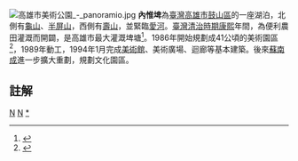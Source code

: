 [[File:高雄市美術公園_-_panoramio.jpg|thumb]]
'''內惟埤'''為[[臺灣|臺灣]][[高雄市|高雄市]][[鼓山區|鼓山區]]的一座湖泊，北側有[[龜山_(高雄市)|龜山]]、[[半屏山|半屏山]]，西側有[[壽山_(高雄市)|壽山]]，並緊臨[[愛河|愛河]]。[[臺灣清治時期|臺灣清治時期]][[康熙|康熙]]年間，為便利農田灌溉而開闢，是高雄市最大灌溉埤塘<ref>{{Cite web|url=https://khh.travel/Article.aspx?a=6373&l=1&stype=1058&sitem=4112|title=內惟埤文化園區|accessdate=2018-06-13|author=|date=2018-04-18|publisher=高雄市政府觀光局|archive-date=2020-05-01|archive-url=https://web.archive.org/web/20200501084423/https://khh.travel/Article.aspx?a=6373&l=1&stype=1058&sitem=4112}}</ref>。1986年開始規劃成41公頃的美術園區<ref>{{Cite web|url=http://ammpc.kmfa.gov.tw/home02.aspx?ID=$3001&IDK=2&EXEC=L|title=歷史緣起|accessdate=2018-06-13|author=|date=|work=內惟埤文化園區|publisher=高雄市立美術館|archive-url=https://web.archive.org/web/20180613085352/http://ammpc.kmfa.gov.tw/home02.aspx?ID=$3001&IDK=2&EXEC=L|archive-date=2018-06-13|dead-url=yes}}</ref>，1989年動工，1994年1月完成[[高雄市立美術館|美術館]]、美術廣場、迴廊等基本建築。後來[[蘇南成|蘇南成]]進一步擴大重劃，規劃文化園區。

== 註解 ==
{{Reflist}}

{{Scenery-stub}}
[[Category:高雄市湖泊|N]]
[[Category:高雄市旅遊景點|N]]
[[Category:內惟|*]]